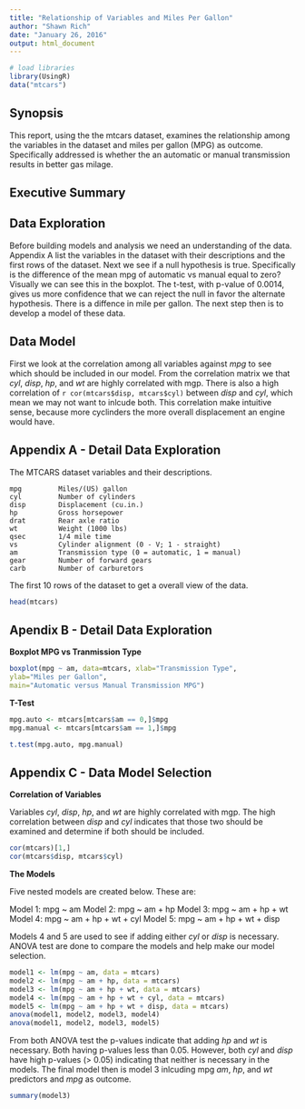 ```yaml
---
title: "Relationship of Variables and Miles Per Gallon"
author: "Shawn Rich"
date: "January 26, 2016"
output: html_document
---
```


```r
# load libraries
library(UsingR)
data("mtcars")
```

## Synopsis

This report, using the the mtcars dataset, examines the relationship among the variables in the dataset and miles per gallon (MPG) as outcome. Specifically addressed is  whether the an automatic or manual transmission results in better gas milage.

## Executive Summary


## Data Exploration

Before building models and analysis we need an understanding of the data. Appendix A list the variables in the dataset with their descriptions and the first rows of the dataset. Next we see if a null hypothesis is true. Specifically is the difference of the mean mpg of automatic vs manual equal to zero? Visually we can see this in the boxplot. The t-test, with p-value of 0.0014, gives us more confidence that we can reject the null in favor the alternate hypothesis. There is a diffence in mile per gallon. The next step then is to develop a model of these data. 


## Data Model

First we look at the correlation among all variables against *mpg* to see which should be included in our model. From the correlation matrix we that *cyl*, *disp*, *hp*, and *wt* are highly correlated with mgp. There is also a high correlation of `r cor(mtcars$disp, mtcars$cyl)` between *disp* and *cyl*, which mean we may not want to inlcude both. This correlation make intuitive sense, because more cyclinders the more overall displacement an engine would have.


## Appendix A - Detail Data Exploration

The MTCARS dataset variables and their descriptions.

~~~~~
mpg         Miles/(US) gallon  
cyl         Number of cylinders  
disp        Displacement (cu.in.)  
hp          Gross horsepower  
drat        Rear axle ratio  
wt          Weight (1000 lbs)  
qsec        1/4 mile time  
vs          Cylinder alignment (0 - V; 1 - straight)
am          Transmission type (0 = automatic, 1 = manual)  
gear        Number of forward gears  
carb        Number of carburetors  
~~~~~

The first 10 rows of the dataset to get a overall view of the data.

```r
head(mtcars)
```

## Apendix B - Detail Data Exploration

**Boxplot MPG vs Tranmission Type**

```r
boxplot(mpg ~ am, data=mtcars, xlab="Transmission Type",
ylab="Miles per Gallon",
main="Automatic versus Manual Transmission MPG")
```

**T-Test**

```r
mpg.auto <- mtcars[mtcars$am == 0,]$mpg
mpg.manual <- mtcars[mtcars$am == 1,]$mpg

t.test(mpg.auto, mpg.manual)
```


## Appendix C - Data Model Selection

**Correlation of Variables**

Variables *cyl*, *disp*, *hp*, and *wt* are highly correlated with mgp. The high correlation between *disp* and *cyl* indicates that those two should be examined and determine if both should be included. 

```r
cor(mtcars)[1,]
cor(mtcars$disp, mtcars$cyl)
```

**The Models**

Five nested models are created below. These are:

Model 1: mpg ~ am
Model 2: mpg ~ am + hp
Model 3: mpg ~ am + hp + wt
Model 4: mpg ~ am + hp + wt + cyl
Model 5: mpg ~ am + hp + wt + disp

Models 4 and 5 are used to see if adding either *cyl* or *disp* is necessary. ANOVA test are done to compare the models and help make our model selection.

```r
model1 <- lm(mpg ~ am, data = mtcars)
model2 <- lm(mpg ~ am + hp, data = mtcars)
model3 <- lm(mpg ~ am + hp + wt, data = mtcars)
model4 <- lm(mpg ~ am + hp + wt + cyl, data = mtcars)
model5 <- lm(mpg ~ am + hp + wt + disp, data = mtcars)
anova(model1, model2, model3, model4)
anova(model1, model2, model3, model5)
```

From both ANOVA test the p-values indicate that adding *hp* and *wt* is necessary. Both having p-values less than 0.05. However, both *cyl* and *disp* have high p-values (> 0.05) indicating that neither is necessary in the models. The final model then is model 3 inlcuding mpg *am*, *hp*, and *wt* predictors and *mpg* as outcome.

```r
summary(model3)
```